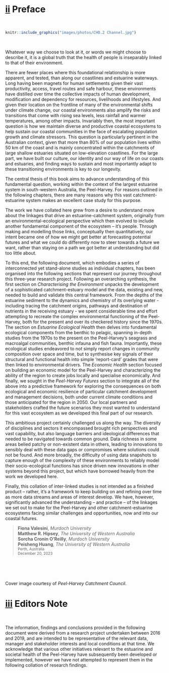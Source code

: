 # <u>ii</u>  Preface {-}

<br>

```r
knitr::include_graphics("images/photos/CH0.2 Channel.jpg")
```


<br>

::: {.body-text width="100%"}
Whatever way we choose to look at it, or words we might choose to describe it, it is a global truth that the health of people is inseparably linked to that of their environment. 

There are fewer places where this foundational relationship is more apparent, and tested, than along our coastlines and estuarine waterways. Long having been magnets for human settlements given their vast productivity, access, travel routes and safe harbour, these environments have distilled over time the collective impacts of human development, modification and dependency for resources, livelihoods and lifestyles. And given their location on the frontline of many of the environmental shifts under climate change, our coastal environments also amplify the risks and transitions that come with rising sea levels, less rainfall and warmer temperatures, among other impacts. Invariably then, the most important question is how we maintain diverse and productive coastal ecosystems to help sustain our coastal communities in the face of escalating population growth and climate stressors. This question is particularly pertinent in the Australian context, given that more than 80% of our population lives within 50 km of the coast and is mainly concentrated within the catchments of large shallow estuaries situated on low-elevation coastlines. For the large part, we have built our culture, our identity and our way of life on our coasts and estuaries, and finding ways to sustain and most importantly adapt to these transitioning environments is key to our longevity. 

The central thesis of this book aims to advance understanding of this fundamental question, working within the context of the largest estuarine system in south-western Australia, the Peel-Harvey. For reasons outlined in the following chapters, there are many reasons why this vast catchment-estuarine system makes an excellent case study for this purpose.

The work we have collated here grew from a desire to understand more about the linkages that drive an estuarine-catchment system, originally from an environmental-ecological perspective which then evolved to include another fundamental component of the ecosystem – it’s people. Through making and modelling those links, conceptually then quantitatively, our intent became one of how we might get better at forecasting potential futures and what we could do differently now to steer towards a future we want, rather than staying on a path we got better at understanding but did too little about.

To this end, the following document, which embodies a series of interconnected yet stand-alone studies as individual chapters, has been organised into the following sections that represent our journey throughout this three-year research project. Following an overarching synthesis, the first section on *Characterising the Environment* unpacks the development of a sophisticated catchment-estuary model and the data, existing and new, needed to build and validate this central framework. From the depths of the estuarine sediment to the dynamics and chemistry of its overlying water - including tracing the catchment origins, pathways and destination of nutrients in the receiving estuary - we spent considerable time and effort attempting to recreate the complex environmental functioning of the Peel-Harvey, both for the present and over its checkered history since the 1970s. The section on *Estuarine Ecological Health* then delves into fundamental ecological components from the benthic to pelagic, spanning in-depth studies from the 1970s to the present on the Peel-Harvey’s seagrass and macroalgal communities, benthic infauna and fish fauna. Importantly, these ecological studies endeavored to not simply report changes in community composition over space and time, but to synthesise key signals of their structural and functional health into simple ‘report-card’ grades that were then linked to environmental drivers. The *Economic Health* section focused on building an economic model for the Peel-Harvey and characterizing the ability of the region to create jobs locally and specialise economically. And finally, we sought in the *Peel-Harvey Futures* section to integrate all of the above into a predictive framework for exploring the consequences on both ecological and economic resilience of particular catchment development and management decisions, both under current climate conditions and those anticipated for the region in 2050. Our local partners and stakeholders crafted the future scenarios they most wanted to understand for this vast ecosystem as we developed this final part of our research.

This ambitious project certainly challenged us along the way. The diversity of disciplines and sectors it encompassed brought rich perspectives and vast capability, but also language barriers and ideological differences that needed to be navigated towards common ground. Data richness in some areas belied patchy or non-existent data in others, leading to innovations to sensibly deal with these data gaps or compromises where solutions could not be found. And more broadly, the difficulty of using data snapshots to capture enough of the complexity of these environments to reliably model their socio-ecological functions has since driven new innovations in other systems beyond this project, but which have borrowed heavily from the work we developed here.

Finally, this collation of inter-linked studies is not intended as a finished product – rather, it’s a framework to keep building on and refining over time as more data streams and areas of interest develop. We have, however, significantly advanced the understanding – and practice – of the linkages we set out to make for the Peel-Harvey and other catchment-estuarine ecosystems facing similar challenges and opportunities, now and into our coastal futures.
:::

> **Fiona Valesini**, *Murdoch University* <br>
**Matthew R. Hipsey**, *The University of Western Australia* <br>
**Sorcha Cronin O'Reilly**, *Murdoch University* <br>
**Peisheng Huang**, *The University of Western Australia* <br>
<small>Perth, Australia</small> <br>
<small>December 20, 2023</small>

<br>
<br>
<br>

::: {.author-info width="100%"}
Cover image courtesy of *Peel-Harvey Catchment Council*.
:::


# <u>iii</u>  Editors Note {-}

<br>

::: {.body-text width="100%"}
The information, findings and conclusions provided in the following document were derived from a research project undertaken between 2016 and 2019, and are intended to be representative of the relevant data, manager and stakeholder interests and local conditions at that time. We acknowledge that various other initiatives relevant to the estuarine and societal health of the Peel-Harvey have subsequently been developed or implemented, however we have not attempted to represent them in the following collation of research findings.

:::

